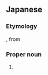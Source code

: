{{also|馬德里|马德里}}
==Japanese==
{{DEFAULTSORT:まどりいど}}
{{ja-kanjitab|ま|どく|k2=ど|りーど|yomi=irr|sort=まどりいど}}

===Etymology===
{{ateji|c2=y}}, from {{der|ja|zh|馬德里}}

===Proper noun===
{{ja-pos|proper|マドリード}}

# {{rare spelling of|マドリード|lang=ja}}